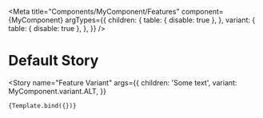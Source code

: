 <!-- eslint-disable import/no-unresolved, import/extensions -->


<Meta
    title="Components/MyComponent/Features"
    component={MyComponent}
    argTypes={{
        children: {
            table: { disable: true },
        },
        variant: {
            table: { disable: true },
        },
    }}
/>

# Default Story

<Story
    name="Feature Variant"
    args={{
        children: 'Some text',
        variant: MyComponent.variant.ALT,
    }}
>
    {Template.bind({})}
</Story>
